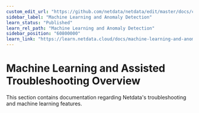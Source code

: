 ```yaml
---
custom_edit_url: "https://github.com/netdata/netdata/edit/master/docs/category-overview-pages/machine-learning-and-assisted-troubleshooting.md"
sidebar_label: "Machine Learning and Anomaly Detection"
learn_status: "Published"
learn_rel_path: "Machine Learning and Anomaly Detection"
sidebar_position: "60800000"
learn_link: "https://learn.netdata.cloud/docs/machine-learning-and-anomaly-detection"
---
```


# Machine Learning and Assisted Troubleshooting Overview

This section contains documentation regarding Netdata's troubleshooting and machine learning features.
